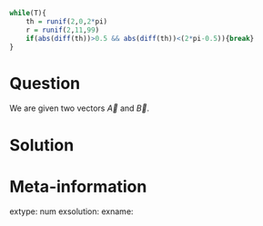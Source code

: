 ```r
while(T){
    th = runif(2,0,2*pi)
    r = runif(2,11,99)
    if(abs(diff(th))>0.5 && abs(diff(th))<(2*pi-0.5)){break}
}

```

Question
========

We are given two vectors $\vec{A}$ and $\vec{B}$.



Solution
========




Meta-information
============
extype: num
exsolution: 
exname: 